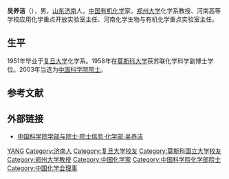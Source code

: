 '''吴养洁'''（{{bd|1928年|1月1日||}}），男，[[山东|山东]][[济南|济南]]人，[[中华人民共和国|中国]][[有机化学|有机化学]]家，[[郑州大学|郑州大学]]化学系教授、河南高等学校应用化学重点开放实验室主任、河南化学生物与有机化学重点实验室主任。

== 生平 ==
1951年毕业于[[复旦大学|复旦大学]]化学系。1958年在[[莫斯科大学|莫斯科大学]]获苏联化学科学副博士学位。2003年当选为[[中国科学院院士|中国科学院院士]]。

== 参考文献 ==
{{reflist}}

== 外部链接 ==
* [https://web.archive.org/web/20120427015018/http://sourcedb.cas.cn/sourcedb_ad_cas/zw2/ysxx/hxb/ 中国科学院学部与院士·院士信息·化学部·吴养洁]

{{中国科学家小作品}}
{{中国科学院化学部院士}}
{{Navboxes 
| title  = 吴养洁在[[中國化學會_(中華人民共和國)|中国化学会]]的职务
| list1  =
{{中国化学会第二十二届理事会}}
{{中国化学会第二十四届理事会}}
}}

{{Authority control}}
{{DEFAULTSORT:WU}}
[[Category:吴姓|YANG]]
[[Category:济南人|Category:济南人]]
[[Category:复旦大学校友|Category:复旦大学校友]]
[[Category:莫斯科国立大学校友|Category:莫斯科国立大学校友]]
[[Category:郑州大学教授|Category:郑州大学教授]]
[[Category:中国化学家|Category:中国化学家]]
[[Category:中国科学院化学部院士|Category:中国科学院化学部院士]]
[[Category:中国化学会理事|Category:中国化学会理事]]